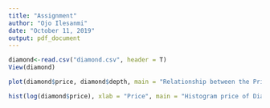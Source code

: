 ```yaml
---
title: "Assignment"
author: "Ojo Ilesanmi"
date: "October 11, 2019"
output: pdf_document
---
```


```r
diamond<-read.csv("diamond.csv", header = T)
View(diamond)
```

```r
plot(diamond$price, diamond$depth, main = "Relationship between the Price and Depth of Diamond", xlab = "Depth", ylab= "price")
```

```r
hist(log(diamond$price), xlab = "Price", main = "Histogram price of Diamond")
```